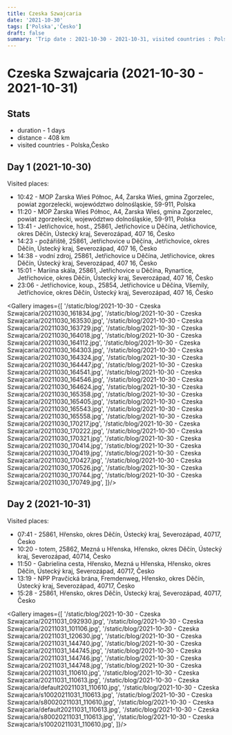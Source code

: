 ```yaml
---
title: Czeska Szwajcaria
date: '2021-10-30'
tags: ['Polska','Česko']
draft: false
summary: 'Trip date : 2021-10-30 - 2021-10-31, visited countries : Polska,Česko, distance : 408'
---
```


# Czeska Szwajcaria (2021-10-30 - 2021-10-31)
## Stats
- duration - 1 days
- distance - 408 km
- visited countries - Polska,Česko

## Day 1 (2021-10-30)
Visited places:
- 10:42 - MOP Żarska Wieś Północ, A4, Żarska Wieś, gmina Zgorzelec, powiat zgorzelecki, województwo dolnośląskie, 59-911, Polska
- 11:20 - MOP Żarska Wieś Północ, A4, Żarska Wieś, gmina Zgorzelec, powiat zgorzelecki, województwo dolnośląskie, 59-911, Polska
- 13:41 - Jetřichovice, host., 25861, Jetřichovice u Děčína, Jetřichovice, okres Děčín, Ústecký kraj, Severozápad, 407 16, Česko
- 14:23 - požářiště, 25861, Jetřichovice u Děčína, Jetřichovice, okres Děčín, Ústecký kraj, Severozápad, 407 16, Česko
- 14:38 - vodní zdroj, 25861, Jetřichovice u Děčína, Jetřichovice, okres Děčín, Ústecký kraj, Severozápad, 407 16, Česko
- 15:01 - Mariina skála, 25861, Jetřichovice u Děčína, Rynartice, Jetřichovice, okres Děčín, Ústecký kraj, Severozápad, 407 16, Česko
- 23:06 - Jetřichovice, koup., 25854, Jetřichovice u Děčína, Všemily, Jetřichovice, okres Děčín, Ústecký kraj, Severozápad, 407 16, Česko

<Gallery images={[
	'/static/blog/2021-10-30 - Czeska Szwajcaria/20211030_161834.jpg',
	'/static/blog/2021-10-30 - Czeska Szwajcaria/20211030_163530.jpg',
	'/static/blog/2021-10-30 - Czeska Szwajcaria/20211030_163729.jpg',
	'/static/blog/2021-10-30 - Czeska Szwajcaria/20211030_164018.jpg',
	'/static/blog/2021-10-30 - Czeska Szwajcaria/20211030_164112.jpg',
	'/static/blog/2021-10-30 - Czeska Szwajcaria/20211030_164303.jpg',
	'/static/blog/2021-10-30 - Czeska Szwajcaria/20211030_164324.jpg',
	'/static/blog/2021-10-30 - Czeska Szwajcaria/20211030_164447.jpg',
	'/static/blog/2021-10-30 - Czeska Szwajcaria/20211030_164541.jpg',
	'/static/blog/2021-10-30 - Czeska Szwajcaria/20211030_164546.jpg',
	'/static/blog/2021-10-30 - Czeska Szwajcaria/20211030_164624.jpg',
	'/static/blog/2021-10-30 - Czeska Szwajcaria/20211030_165358.jpg',
	'/static/blog/2021-10-30 - Czeska Szwajcaria/20211030_165405.jpg',
	'/static/blog/2021-10-30 - Czeska Szwajcaria/20211030_165543.jpg',
	'/static/blog/2021-10-30 - Czeska Szwajcaria/20211030_165558.jpg',
	'/static/blog/2021-10-30 - Czeska Szwajcaria/20211030_170217.jpg',
	'/static/blog/2021-10-30 - Czeska Szwajcaria/20211030_170222.jpg',
	'/static/blog/2021-10-30 - Czeska Szwajcaria/20211030_170321.jpg',
	'/static/blog/2021-10-30 - Czeska Szwajcaria/20211030_170414.jpg',
	'/static/blog/2021-10-30 - Czeska Szwajcaria/20211030_170419.jpg',
	'/static/blog/2021-10-30 - Czeska Szwajcaria/20211030_170427.jpg',
	'/static/blog/2021-10-30 - Czeska Szwajcaria/20211030_170526.jpg',
	'/static/blog/2021-10-30 - Czeska Szwajcaria/20211030_170744.jpg',
	'/static/blog/2021-10-30 - Czeska Szwajcaria/20211030_170749.jpg',
	]}/>

## Day 2 (2021-10-31)
Visited places:
- 07:41 - 25861, Hřensko, okres Děčín, Ústecký kraj, Severozápad, 40717, Česko
- 10:20 - totem, 25862, Mezná u Hřenska, Hřensko, okres Děčín, Ústecký kraj, Severozápad, 40714, Česko
- 11:50 - Gabrielina cesta, Hřensko, Mezná u Hřenska, Hřensko, okres Děčín, Ústecký kraj, Severozápad, 40717, Česko
- 13:19 - NPP Pravčická brána, Fremdenweg, Hřensko, okres Děčín, Ústecký kraj, Severozápad, 40717, Česko
- 15:28 - 25861, Hřensko, okres Děčín, Ústecký kraj, Severozápad, 40717, Česko

<Gallery images={[
	'/static/blog/2021-10-30 - Czeska Szwajcaria/20211031_092930.jpg',
	'/static/blog/2021-10-30 - Czeska Szwajcaria/20211031_101106.jpg',
	'/static/blog/2021-10-30 - Czeska Szwajcaria/20211031_120630.jpg',
	'/static/blog/2021-10-30 - Czeska Szwajcaria/20211031_144740.jpg',
	'/static/blog/2021-10-30 - Czeska Szwajcaria/20211031_144745.jpg',
	'/static/blog/2021-10-30 - Czeska Szwajcaria/20211031_144746.jpg',
	'/static/blog/2021-10-30 - Czeska Szwajcaria/20211031_144748.jpg',
	'/static/blog/2021-10-30 - Czeska Szwajcaria/20211031_110610.jpg',
	'/static/blog/2021-10-30 - Czeska Szwajcaria/20211031_110613.jpg',
	'/static/blog/2021-10-30 - Czeska Szwajcaria/default20211031_110610.jpg',
	'/static/blog/2021-10-30 - Czeska Szwajcaria/s10020211031_110613.jpg',
	'/static/blog/2021-10-30 - Czeska Szwajcaria/s80020211031_110610.jpg',
	'/static/blog/2021-10-30 - Czeska Szwajcaria/default20211031_110613.jpg',
	'/static/blog/2021-10-30 - Czeska Szwajcaria/s80020211031_110613.jpg',
	'/static/blog/2021-10-30 - Czeska Szwajcaria/s10020211031_110610.jpg',
	]}/>

